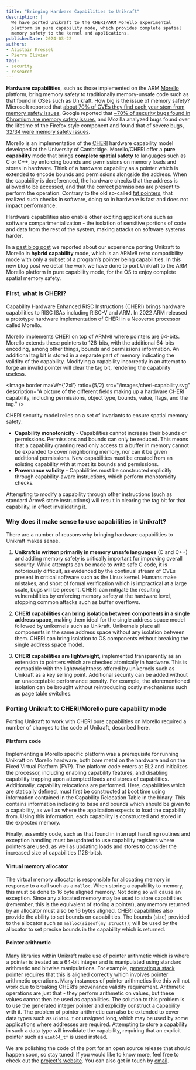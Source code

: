 ```yaml
---
title: "Bringing Hardware Capabilities to Unikraft"
description: |
  We have ported Unikraft to the CHERI/ARM Morello experimental
  platform in pure capability mode, which provides complete spatial
  memory safety to the kernel and applications.
publishedDate: 2024-03-22
authors:
- Alistair Kressel
- Pierre Olivier
tags:
- security
- research
---
```


**Hardware capabilities**, such as those implemented on the ARM [Morello](https://www.arm.com/architecture/cpu/morello) platform, bring memory safety to traditionally memory-unsafe code such as that found in OSes such as Unikraft.
How big is the issue of memory safety?
Microsoft reported that [about 70% of CVEs they find each year stem from memory safety issues](https://msrc.microsoft.com/blog/2019/07/a-proactive-approach-to-more-secure-code/), Google reported that [~70% of security bugs found in Chromium are memory safety issues](https://www.chromium.org/Home/chromium-security/memory-safety/), and Mozilla analyzed bugs found over the lifetime of the Firefox style component and found that of severe bugs, [32/34 were memory safety issues](https://hacks.mozilla.org/2019/02/rewriting-a-browser-component-in-rust/).

Morello is an implementation of the [CHERI](https://www.cl.cam.ac.uk/research/security/ctsrd/cheri/) hardware capability model developed at the University of Cambridge.
Morello/CHERI offer a **pure capability** mode that brings **complete spatial safety** to languages such as C or C++, by enforcing bounds and permissions on memory loads and stores in hardware.
Think of a hardware capability as a pointer which is extended to encode bounds and permissions alongside the address.
When the capability is dereferenced, the hardware checks that the address is allowed to be accessed, and that the correct permissions are present to perform the operation.
Contrary to the old so-called [fat pointers](https://dl.acm.org/doi/10.1145/1065887.1065892), that realized such checks in software, doing so in hardware is fast and does not impact performance.

Hardware capabilities also enable other exciting applications such as software compartmentalization - the isolation of sensitive portions of code and data from the rest of the system, making attacks on software systems harder.

In a [past blog post](https://unikraft.org/blog/2022-12-01-unikraft-on-morello) we reported about our experience porting Unikraft to Morello in **hybrid capability** mode, which is an ARMv8 retro compatibility mode with only a subset of a program’s pointer being capabilities.
In this new blog post we detail the work we have done to port Unikraft to the ARM Morello platform in pure capability mode, for the OS to enjoy complete spatial memory safety.

### First, what is CHERI?

Capability Hardware Enhanced RISC Instructions (CHERI) brings hardware capabilities to RISC ISAs including RISC-V and ARM.
In 2022 ARM released a prototype hardware implementation of CHERI in a Neoverse processor called Morello.

Morello implements CHERI on top of ARMv8 where pointers are 64-bits.
Morello extends these pointers to 128-bits, with the additional 64-bits encoding, among other things, bounds and permissions information.
An additional tag bit is stored in a separate part of memory indicating the validity of the capability.
Modifying a capability incorrectly in an attempt to forge an invalid pointer will clear the tag bit, rendering the capability useless.

<Image
  border
  maxW={'2xl'}
  ratio={5/2}
  src="/images/cheri-capability.svg"
  description="A picture of the different fields making up a hardware CHERI capability, including permissions, object type, bounds, value, flags, and the tag."
/>

CHERI security model relies on a set of invariants to ensure spatial memory safety:

* **Capability monotonicity** - Capabilities cannot increase their bounds or permissions.
Permissions and bounds can only be reduced.
This means that a capability granting read only access to a buffer in memory cannot be expanded to cover neighboring memory, nor can it be given additional permissions.
New capabilities must be created from an existing capability with at most its bounds and permissions.
* **Provenance validity** - Capabilities must be constructed explicitly through capability-aware instructions, which perform monotonicity checks.

Attempting to modify a capability through other instructions (such as standard Armv8 store instructions) will result in clearing the tag bit for that capability, in effect invalidating it.

### Why does it make sense to use capabilities in Unikraft?

There are a number of reasons why bringing hardware capabilities to Unikraft makes sense.

1. **Unikraft is written primarily in memory unsafe languages** (C and C++) and adding memory safety is critically important for improving overall security.
   While attempts can be made to write safe C code, it is notoriously difficult, as evidenced by the continual stream of CVEs present in critical software such as the Linux kernel.
   Humans make mistakes, and short of formal verification which is impractical at a large scale, bugs will be present.
   CHERI can mitigate the resulting vulnerabilities by enforcing memory safety at the hardware level, stopping common attacks such as buffer overflows.

1. **CHERI capabilities can bring isolation between components in a single address space**, making them ideal for the single address space model followed by unikernels such as Unikraft.
   Unikernels place all components in the same address space without any isolation between them.
   CHERI can bring isolation to OS components without breaking the single address space model.

1. **CHERI capabilities are lightweight**, implemented transparently as an extension to pointers which are checked atomically in hardware.
   This is compatible with the lightweightness offered by unikernels such as Unikraft as a key selling point.
   Additional security can be added without an unacceptable performance penalty.
   For example, the aforementioned isolation can be brought without reintroducing costly mechanisms such as page table switches.

### Porting Unikraft to CHERI/Morello pure capability mode

Porting Unikraft to work with CHERI pure capabilities on Morello required a number of changes to the code of Unikraft, described here.

#### Platform code

Implementing a Morello specific platform was a prerequisite for running Unikraft on Morello hardware, both bare metal on the hardware and on the Fixed Virtual Platform (FVP).
The platform code enters at EL2 and initializes the processor, including enabling capability features, and disabling capability trapping upon attempted loads and stores of capabilities.
Additionally, capability relocations are performed.
Here, capabilities which are statically defined, must first be constructed at boot time using information contained in the Capability Relocation Table in the binary.
This contains information including to base and bounds which should be given to a capability, as well as where the application expects to load the capability from.
Using this information, each capability is constructed and stored in the expected memory.

Finally, assembly code, such as that found in interrupt handling routines and exception handling must be updated to use capability registers where pointers are used, as well as updating loads and stores to consider the increased size of capabilities (128-bits).

#### Virtual memory allocator

The virtual memory allocator is responsible for allocating memory in response to a call such as a `malloc`.
When storing a capability to memory, this must be done to 16 byte aligned memory.
Not doing so will cause an exception.
Since any allocated memory may be used to store capabilities (remember, this is the equivalent of storing a pointer), any memory returned by an allocator must also be 16 bytes aligned.
CHERI capabilities also provide the ability to set bounds on capabilities.
The bounds (size) provided to the allocator such as `malloc(sizeof(my_struct))`; will be used by the allocator to set precise bounds in the capability which is returned.

#### Pointer arithmetic

Many libraries within Unikraft make use of pointer arithmetic which is where a pointer is treated as a 64-bit integer and is manipulated using standard arithmetic and bitwise manipulations.
For example, [generating a stack pointer](https://github.com/unikraft/unikraft/blob/staging/arch/arm/arm64/include/uk/asm/ctx.h#L73) requires that this is aligned correctly which involves pointer arithmetic operations.
Many instances of pointer arithmetics like this will not work due to breaking CHERI’s provenance validity requirement.
Arithmetic operations are just that - they perform arithmetic on values, but these values cannot then be used as capabilities.
The solution to this problem is to use the generated integer pointer and explicitly construct a capability with it.
The problem of pointer arithmetic can also be extended to cover data types such as `uint64_t` or unsigned long, which may be used by some applications where addresses are required.
Attempting to store a capability in such a data type will invalidate the capability, requiring that an explicit pointer such as `uint64_t*` is used instead.

We are polishing the code of the port for an open source release that should happen soon, so stay tuned!
If you would like to know more, feel free to check out the [project's website](https://olivierpierre.github.io/project-flexcap/).
You can also get in touch by [email](https://sites.google.com/view/pierreolivier/contact-location).
